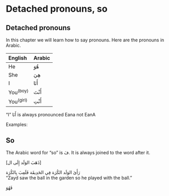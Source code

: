 # Detached pronouns, so

## Detached pronouns

In this chapter we will learn how to say pronouns. Here are the pronouns in Arabic.

| English | Arabic |
|:--------|:--------|
|He         |[هُوَ]{.ar} |
|She        |[هِيَ]{.ar} |
|I          |[أَنَا]{.ar} |
|You^(boy)^ |[أَنْتَ]{.ar} |
|You^(girl)^|[أَنْتِ]{.ar} |

"I" [أَنَا]{.ar} is always pronounced [Eana]{.trn} not [EanA]{.trn}

Examples:

## So

The Arabic word for "so" is [فَ]{.ar}. It is always joined to the word after it.

[ذَهَبَ الوَلَد إِلَى ال]

[رَأَىٰ الوَلَد الكُرَة فِي الحَدِيقَة فَلَعِبَ بِالكُرَة]{.ar}  
"Zayd saw the ball in the garden so he played with the ball."

[فَهُوَ]{.ar}

